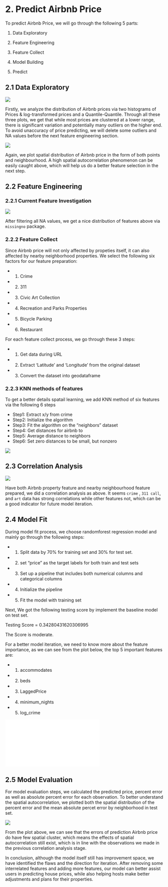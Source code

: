# 2. Predict Airbnb Price

To predict Airbnb Price, we will go through the following 5 parts:

1. Data Exploratory

2. Feature Engineering

3. Feature Collect

4. Model Building

5. Predict


## 2.1 Data Exploratory

![](diagram/price_histogram.png)

Firstly, we analyze the distribution of Airbnb prices via two histograms of Prices & log-transformed prices and a Quantile-Quantile. Through all these three plots, we get that while most prices are clustered at a lower range, there is significant variation and potentially many outliers on the higher end. To avoid unaccuracy of price predicting, we will delete some outliers and NA values before the next feature engineering section.


![](diagram/detail/price_average_nhood)

Again, we plot spatial distribution of Airbnb price in the form of both points and neighbourhood. A high spatial autocorrelation phenomenon can be easily caught above, which will help us do a better feature selection in the next step.



## 2.2 Feature Engineering

### 2.2.1 Current Feature Investigation

![](diagram/feature_distribution.png)

After filtering all NA values, we get a nice distribution of features above via `missingno` package. 

### 2.2.2 Feature Collect

Since Airbnb price will not only affected by propeties itself, it can also affected by nearby neighborhood properties. We select the following six factors for our feature preparation:

- 1. Crime
- 2. 311
- 3. Civic Art Collection
- 4. Recreation and Parks Properties
- 5. Bicycle Parking
- 6. Restaurant


For each feature collect process, we go through these 3 steps:

- 1. Get data during URL
- 2. Extract 'Latitude' and  'Longitude' from the original dataset
- 3. Convert the dataset into geodataframe



### 2.2.3 KNN methods of features

To get a better details spatail learning, we add KNN method of six features via the following 6 steps

- Step1: Extract x/y from crime
- Step2: Initialize the algorithm
- Step3: Fit the algorithm on the "neighbors" dataset
- Step4: Get distances for airbnb to 
- Step5: Average distance to neighbors
- Step6: Set zero distances to be small, but nonzero




![](diagram/features_collected.png)




## 2.3 Correlation Analysis

![](diagram/correlation.png)



Have both Airbnb property feature and nearby neighbourhood feature prepared, we did a correlation analysis as above. It seems `crime` , `311 call`, and `art` data has strong correlations while other features not, which can be a good indicator for future model iteration. 



## 2.4 Model Fit

During model fit process, we choose randomforest regression model and mainly go through the following steps:

- 1. Split data by 70% for training set and 30%  for test set.
- 2. set "price" as the target labels for both train and test sets
- 3. Set up a pipeline that includes both numerical columns and categorical columns
- 4. Initialize the pipeline
- 5. Fit the model with training set

Next, We got the following testing score by implement the baseline model on test set.

Testing Score = 0.34280431620306995

The Score is moderate.



For a better model iteration, we need to know more about the feature importance, as we can see from the plot below, the top 5 important features are:

- 1. accommodates
- 2. beds
- 3. LaggedPrice
- 4. minimum_nights
- 5. log_crime

![](diagram/importance_bar.html)


## 2.5 Model Evaluation

For model evaluation steps, we calculated the predicted price, percent error as well as absolute percent error for each observation. To better understand the spatial autocorrelation, we plotted both the spatial distribution of the percent error and the mean absolute percet error by neighborhood in test set. 


![](diagram/model_validation.png)


From the plot above, we can see that the errors of prediction Airbnb price do have few spatial cluster, which means the effects of spatial autocorrelation still exist, which is in line with the observations we made in the previous correlation analysis stage.

In conclusion, although the model itself still has improvement space, we have identified the flaws and the direction for iteration. After removing some interrelated features and adding more features, our model can better assist users in predicting house prices, while also helping hosts make better adjustments and plans for their properties.

















